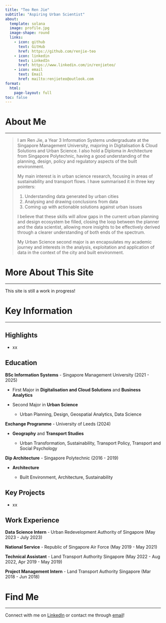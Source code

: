 ```yaml
---
title: "Teo Ren Jie"
subtitle: "Aspiring Urban Scientist"
about:
  template: solana
  image: profile.jpg
  image-shape: round
  links:
    - icon: github
      text: GitHub
      href: https://github.com/renjie-teo
    - icon: linkedin
      text: LinkedIn
      href: https://www.linkedin.com/in/renjieteo/
    - icon: email
      text: Email
      href: mailto:renjieteo@outlook.com
format:
  html:
    page-layout: full
toc: false
---
```


# About Me

------------------------------------------------------------------------

> I am Ren Jie, a Year 3 Information Systems undergraduate at the Singapore Management University, majoring in Digitalisation & Cloud Solutions and Urban Science. I also hold a Diploma in Architecture from Singapore Polytechnic, having a good understanding of the planning, design, policy and regulatory aspects of the built environment.
>
> My main interest is in urban science research, focusing in areas of sustainability and transport flows. I have summarised it in three key pointers:
>
> 1.  Understanding data generated by urban cities
> 2.  Analysing and drawing conclusions from data
> 3.  Coming up with actionable solutions against urban issues
>
> I believe that these skills will allow gaps in the current urban planning and design ecosystem be filled, closing the loop between the planner and the data scientist, allowing more insights to be effectively derived through a clearer understanding of both ends of the spectrum.
>
> My Urban Science second major is an encapsulates my academic journey and interests in the analysis, exploitation and application of data in the context of the city and built environment.

# More About This Site

------------------------------------------------------------------------

::: callout-warning
This site is still a work in progress!
:::

# 

# Key Information

------------------------------------------------------------------------

::: panel-tabset
## Highlights

-   xx

## Education

**BSc Information Systems** - Singapore Management University (2021 - 2025)

-   First Major in **Digitalisation and Cloud Solutions** and **Business Analytics**

-   Second Major in **Urban Science**

    -   Urban Planning, Design, Geospatial Analytics, Data Science

**Exchange Programme** - University of Leeds (2024)

-   **Geography** and **Transport Studies**

    -   Urban Transformation, Sustainability, Transport Policy, Transport and Social Psychology

**Dip Architecture** - Singapore Polytechnic (2016 - 2019)

-   **Architecture**

    -   Built Environment, Architecture, Sustainability

## Key Projects

-   xx

## Work Experience

**Data Science Intern** - Urban Redevelopment Authority of Singapore (May 2023 - July 2023)

**National Service** - Republic of Singapore Air Force (May 2019 - May 2021)

**Technical Assistant** - Land Transport Authority Singapore (May 2022 - Aug 2022, Apr 2019 - May 2019)

**Project Management Intern** - Land Transport Authority Singapore (Mar 2018 - Jun 2018)

## 
:::

# Find Me

------------------------------------------------------------------------

Connect with me on [LinkedIn](https://www.linkedin.com/in/renjieteo/) or contact me through [email](mailto:renjieteo@outlook.com)!
